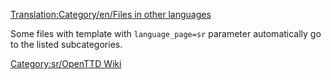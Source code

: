 [[Translation:Category/en/Files in other languages]]

{{en/Bilingual box| Sr
| ---.
| ''This page provides an index for a wide range of '''files (images) in Serbian''' in OpenTTD Wiki.''}}

Some files with {{en/S|Other languages files}} template with <code>language_page=sr</code> parameter automatically go to the listed subcategories.

[[Category:sr/OpenTTD Wiki]]